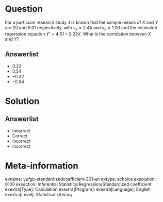 Question
========
  
For a particular research study it is known that the sample means of $X$ and $Y$ are $20$ and $9.01$ respectively, with $s_{x} = 2.45$ and $s_{y} = 1.00$ and the estimated regression equation $Y’ = 4.61+0.22X$. What is the correlation between $X$ and $Y$?

  
Answerlist
----------
* $0.22$
* $0.54$
* $-0.22$
* $-0.54$

Solution
========

Answerlist
----------
* Incorrect
* Correct
* Incorrect
* Incorrect

Meta-information
================
exname: vufgb-standardizedcoefficient-301-en
extype: schoice
exsolution: 0100
exsection: Inferential Statistics/Regression/Standardized coefficient
exextra[Type]: Calculation
exextra[Program]: 
exextra[Language]: English
exextra[Level]: Statistical Literacy